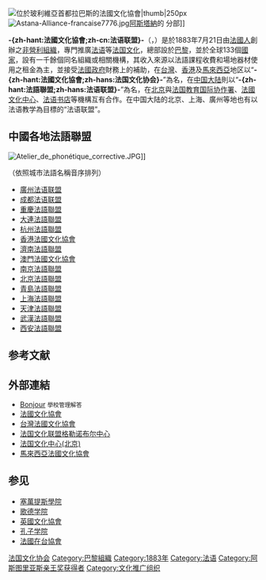 {{NoteTA 
|G1=地名
|T=zh-hant:法國文化協會;zh-cn:法语联盟;
}}
{{Infobox non-profit
|Non-profit_name   = 法國文化協會
|native_name       = {{lang|fr|Alliance Française}}
|Non-profit_logo   = Fondation des Alliances Françaises (logo).svg
|Non-profit_type   = 文化協會
|founded_date      = 1883年
|founder           = [[Louis_Pasteur|Louis Pasteur]], [[Ferdinand_de_Lesseps|Ferdinand de Lesseps]], [[Jules_Verne|Jules Verne]], [[Ernest_Renan|Ernest Renan]], [[Armand_Colin|Armand Colin]]
|location          =  75006<br >{{FRA}}[[巴黎|巴黎]][[哈斯帕大道|哈斯帕大道]]101號
|origins           = 
|key_people        = 
|area_served       = 全球
|product           = 法國文化推廣與法語教育
|focus             = 
|method            = 
|revenue           = 
|endowment         = 
|num_volunteers    = 
|num_employees     = 
|num_members       = 
|subsid            = 
|owner             = 
|Non-profit_slogan = 
|homepage          = {{URL|www.alliancefr.org}}
|dissolved         = 
|footnotes         = 
}}
[[File:AF-La_Paz.jpg|位於玻利維亞首都[[拉巴斯]]的法國文化協會|thumb|250px]]
[[File:Astana-Alliance-francaise7776.jpg|thumb]][[阿斯塔納|阿斯塔納]]的
分部]]

'''-{zh-hant:法國文化協會;zh-cn:法语联盟}-'''（{{lang-fr|Alliance française}}，{{IPA-fr|aljɑ̃s fʁɑ̃sɛz}}）是於1883年7月21日由[[法國人|法國人]]創辦之[[非營利組織|非營利組織]]，專門推廣[[法语|法语]]等[[法国文化|法国文化]]，總部設於[[巴黎|巴黎]]，並於全球133個[[國家|國家]]，設有一千餘個同名組織或相關機構，其收入來源以法語課程收費和場地器材使用之租金為主，並接受[[法國政府|法國政府]]財務上的補助，在[[台灣|台灣]]、[[香港|香港]]及[[馬來西亞|馬來西亞]]地区以“'''-{zh-hant:法國文化協會;zh-hans:法国文化协会}-'''”為名，在[[中国大陆|中国大陆]]則以“'''-{zh-hant:法語聯盟;zh-hans:法语联盟}-'''”為名，在[[北京|北京]]與[[法国教育国际协作署|法国教育国际协作署]]、[[法國文化中心|法國文化中心]]、[[法语书店|法语书店]]等機構互有合作。在中国大陆的北京、上海、廣州等地也有以法语教学為目標的“法语联盟”。

==中國各地法語聯盟==
[[File:Atelier_de_phonétique_corrective.JPG|thumb]]]]

（依照城市法語名稱音序排列）
* [[廣州法语联盟|廣州法语联盟]]
* [[成都法语联盟|成都法语联盟]]
* [[重慶法語聯盟|重慶法語聯盟]]
* [[大連法語聯盟|大連法語聯盟]]
* [[杭州法語聯盟|杭州法語聯盟]]
* [[香港法國文化協會|香港法國文化協會]] 
* [[濟南法語聯盟|濟南法語聯盟]]
* [[澳門法國文化協會|澳門法國文化協會]]
* [[南京法語聯盟|南京法語聯盟]]
* [[北京法語聯盟|北京法語聯盟]]
* [[青島法語聯盟|青島法語聯盟]]
* [[上海法語聯盟|上海法語聯盟]]
* [[天津法語聯盟|天津法語聯盟]]
* [[武漢法語聯盟|武漢法語聯盟]]
* [[西安法語聯盟|西安法語聯盟]]

== 参考文献 ==
{{Reflist}}

== 外部連結 ==
* [https://web.archive.org/web/20160306063332/http://www.alkia.net/index.php/bonjour-logiciel-de-gestion-des-%c3%a9coles-et-centre-de-langues.html Bonjour] <small>學校管理解答 </small>
* [http://www.alliancefr.org/ 法國文化協會] {{WebCite|url=https://www.webcitation.org/67B24tbul?url=http://www.alliancefr.org/ |date=20120425015042 |dateformat=iso }}
* [http://www.alliancefrancaise.org.tw/ 台灣法國文化協會] {{Wayback|url=http://www.alliancefrancaise.org.tw/ |date=20201201023807 }}
* [http://www.alliancefr-grenoble.org/ 法国文化联盟格勒诺布尔中心] {{Wayback|url=http://www.alliancefr-grenoble.org/ |date=20210119155055 }}
* [https://web.archive.org/web/20060516162214/http://www.ccfpekin.org/index.ip?locale=zh_CN 法国文化中心(北京)]
* [https://www.alliancefrancaise.org.my/en/ 馬來西亞法國文化協會] {{Wayback|url=https://www.alliancefrancaise.org.my/en/ |date=20201202053957 }}

== 参见 ==
{{commonscat|Alliance Française}}
* [[塞萬提斯學院|塞萬提斯學院]]
* [[歌德学院|歌德学院]]
* [[英國文化協會|英國文化協會]]
* [[孔子学院|孔子学院]]
*[[法國在台協會|法國在台協會]]

{{国际文化推广组织}}
{{阿斯图里亚斯亲王奖获得者|communications-humanities}}
{{Authority control}}
[[Category:法国文化协会|]]
[[Category:巴黎組織|Category:巴黎組織]]
[[Category:1883年|Category:1883年]]
[[Category:法语|Category:法语]]
[[Category:阿斯图里亚斯亲王奖获得者|Category:阿斯图里亚斯亲王奖获得者]]
[[Category:文化推广组织|Category:文化推广组织]]